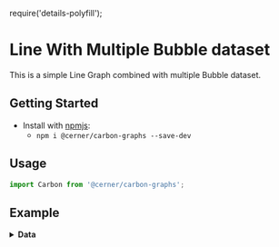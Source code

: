 require('details-polyfill');

# Line With Multiple Bubble dataset
This is a simple Line Graph combined with multiple Bubble dataset.

## Getting Started

- Install with [npmjs](https://www.npmjs.com):
  - `npm i @cerner/carbon-graphs --save-dev`

## Usage
```js
import Carbon from '@cerner/carbon-graphs';
```

## Example
<CombinationGraph />

<details>
<summary style={{fontSize: 24 }}>
<b>Data</b>
</summary>

### Graph Config object
<GraphConfig />

### Data object
#### Line Dataset
<DataObject1 />

#### Bubble Dataset 1
<DataObject2 />

#### Bubble Dataset 2
<DataObject3 />
</details>
